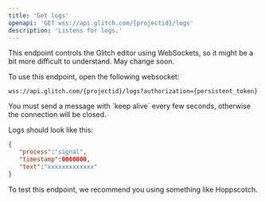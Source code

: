 ```yaml
---
title: 'Get logs'
openapi: 'GET wss://api.glitch.com/{projectid}/logs'
description: 'Listens for logs.'
---
```


This endpoint controls the Glitch editor using WebSockets, so it might be a bit more difficult to understand. May change soon.

To use this endpoint, open the following websocket:

```
wss://api.glitch.com/{projectid}/logs?authorization={persistent_token}
```

<Note>
You must send a message with `keep alive` every few seconds, otherwise the connection will be closed.
</Note>

Logs should look like this:

```json
{
   "process":"signal",
   "timestamp":0000000,
   "text":"xxxxxxxxxxxxx"
}
```

To test this endpoint, we recommend you using something like Hoppscotch.